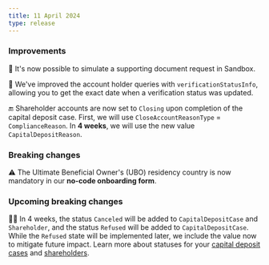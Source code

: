 ```yaml
---
title: 11 April 2024
type: release
---
```


### Improvements

📃 It's now possible to simulate a supporting document request in Sandbox.

📅 We've improved the account holder queries with `verificationStatusInfo`, allowing you to get the exact date when a verification status was updated.

🔚 Shareholder accounts are now set to `Closing` upon completion of the capital deposit case.
First, we will use `CloseAccountReasonType` = `ComplianceReason`.
In **4 weeks**, we will use the new value `CapitalDepositReason`.

### Breaking changes

⚠️ The Ultimate Beneficial Owner's (UBO) residency country is now mandatory in our **no-code onboarding form**.

### Upcoming breaking changes

🙅🏾 In 4 weeks, the status `Canceled` will be added to `CapitalDepositCase` and `Shareholder`, and the status `Refused` will be added to `CapitalDepositCase`.
While the `Refused` state will be implemented later, we include the value now to mitigate future impact.
Learn more about statuses for your [capital deposit cases](/topics/capital-deposits/#case-statuses) and [shareholders](/topics/capital-deposits/#shareholders-statuses).